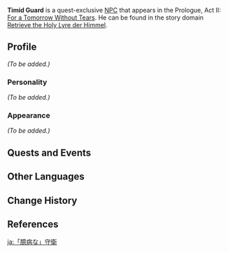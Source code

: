 {{Meta
<!-- REMOVE THIS TEMPLATE AFTER ADDING MISSING INFO -->
|missing_NPC_profile  = yes
}}
{{Character Infobox
|type             = Quest NPC
|image            = NPC Timid Guard.png
|realname         = 
|region           = Mondstadt
|affiliation      = Fatui
|title            = 
|voiceEN          = 
|voiceCN          = [https://zh.moegirl.org.cn/萧翟 Zhai Xiao ({{zh|萧翟}})]<ref>Bilibili: [https://www.bilibili.com/video/BV15N411f7MM/ CN VA Self Announcement]</ref>
|voiceJP          = 
}}
'''Timid Guard''' is a quest-exclusive [[NPC]] that appears in the Prologue, Act II: [[For a Tomorrow Without Tears]]. He can be found in the story domain [[Retrieve the Holy Lyre der Himmel]].

==Profile==
<!-- detailed story/lore information goes here -->
''(To be added.)''

===Personality===
''(To be added.)''

===Appearance===
''(To be added.)''

==Quests and Events==
{{Quests and Events}}

==Other Languages==
{{Other Languages
|default_hidden = 1
|en      = Timid Guard
|zhs     = 「胆小」的守卫
|zhs_rm  = "Dǎnxiǎo" de Shǒuwèi
|zht     = 「膽小」的守衛
|zht_rm  = "Dǎnxiǎo" de Shǒuwèi
|ja      = 「臆病な」守衛
|ja_rm   = "Okubyou-na" Shu'ei
|ko      = 「겁 많은」 {{tt|경비병|警備兵}}
|ko_rm   = "Geommaneun" Gyeongbibyeong
|es      = Guardia cobarde
|fr      = Garde timide
|ru      = Трусливый стражник
|th      = ยามรักษาการณ์ขี้กลัว
|th_rm   = Yam Raksakan Khiklua
|vi      = Thủ Vệ Nhát Gan
|de      = Feiger Wächter
|id      = Penjaga Pemalu
|pt      = Guarda Tímido
|tr      = Korkak Muhafız
|it      = Guardia timida
}}

==Change History==
{{Change History|1.0}}

==References==
{{Reflist}}

[[ja:「臆病な」守衛]]